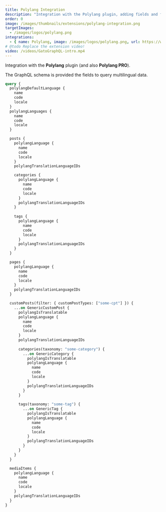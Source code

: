 ```yaml
---
title: Polylang Integration
description: "Integration with the Polylang plugin, adding fields and filters to select the language when fetching data on a multilingual site."
order: 0
image: /images/thumbnails/extensions/polylang-integration.png
targetImages:
  - /images/logos/polylang.png
integrations: 
  - { name: Polylang, image: /images/logos/polylang.png, url: https://wordpress.org/plugins/polylang/ }
# @todo Replace the extension video!
video: /videos/GatoGraphQL-intro.mp4
---
```


Integration with the **Polylang** plugin (and also **Polylang PRO**).

The GraphQL schema is provided the fields to query multilingual data.

```graphql
query {
  polylangDefaultLanguage {
    name
    code
    locale
  }
  polylangLanguages {
    name
    code
    locale
  }

  posts {
    polylangLanguage {
      name
      code
      locale
    }
    polylangTranslationLanguageIDs

    categories {
      polylangLanguage {
        name
        code
        locale
      }
      polylangTranslationLanguageIDs
    }
    
    tags {
      polylangLanguage {
        name
        code
        locale
      }
      polylangTranslationLanguageIDs
    }
  }

  pages {
    polylangLanguage {
      name
      code
      locale
    }
    polylangTranslationLanguageIDs
  }

  customPosts(filter: { customPostTypes: ["some-cpt"] }) {
    ...on GenericCustomPost {
      polylangIsTranslatable
      polylangLanguage {
        name
        code
        locale
      }
      polylangTranslationLanguageIDs
      
      categories(taxonomy: "some-category") {
        ...on GenericCategory {
          polylangIsTranslatable
          polylangLanguage {
            name
            code
            locale
          }
          polylangTranslationLanguageIDs
        }
      }
      
      tags(taxonomy: "some-tag") {
        ...on GenericTag {
          polylangIsTranslatable
          polylangLanguage {
            name
            code
            locale
          }
          polylangTranslationLanguageIDs
        }
      }
    }
  }

  mediaItems {
    polylangLanguage {
      name
      code
      locale
    }
    polylangTranslationLanguageIDs
  }
}
```
